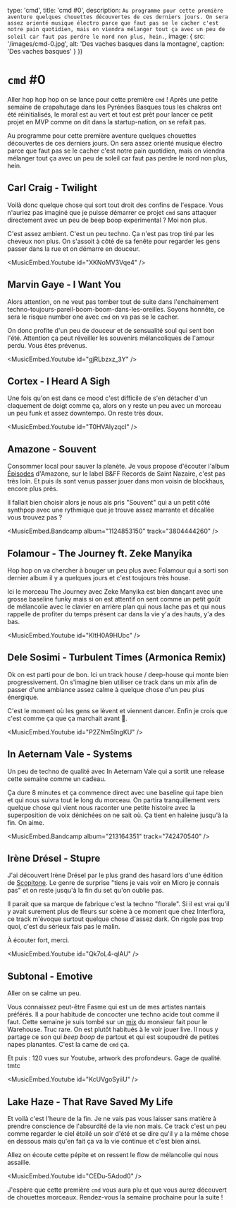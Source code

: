 

  type: 'cmd',
  title: 'cmd #0',
  description: `
Au programme pour cette première aventure quelques chouettes découvertes de ces
derniers jours. On sera assez orienté musique électro parce que faut pas se le
cacher c'est notre pain quotidien, mais on viendra mélanger tout ça avec un peu
de soleil car faut pas perdre le nord non plus, hein. `,
  image: {
    src: '/images/cmd-0.jpg',
    alt: 'Des vaches basques dans la montagne',
    caption: 'Des vaches basques'
  }
}) 

# `cmd` #0

Aller hop hop hop on se lance pour cette première `cmd` ! Après une petite
semaine de crapahutage dans les Pyrénées Basques tous les chakras ont été
réinitialisés, le moral est au vert et tout est prêt pour lancer ce petit projet
en MVP comme on dit dans la startup-nation, on se refait pas.

Au programme pour cette première aventure quelques chouettes découvertes de ces
derniers jours. On sera assez orienté musique électro parce que faut pas se le
cacher c'est notre pain quotidien, mais on viendra mélanger tout ça avec un peu
de soleil car faut pas perdre le nord non plus, hein.


## Carl Craig - Twilight

Voilà donc quelque chose qui sort tout droit des confins de l'espace. Vous
n'auriez pas imaginé que je puisse démarrer ce projet `cmd` sans attaquer
directement avec un peu de beep boop experimental ? Moi non plus. 

C'est assez ambient. C'est un peu techno. Ça n'est pas trop tiré par les cheveux
non plus. On s'assoit à côté de sa fenête pour regarder les gens passer dans la
rue et on démarre en douceur.

<MusicEmbed.Youtube id="XKNoMV3Vqe4" />


## Marvin Gaye - I Want You

Alors attention, on ne veut pas tomber tout de suite dans l'enchainement
techno-toujours-pareil-boom-boom-dans-les-oreilles. Soyons honnête, ce sera le
risque number one avec `cmd` on va pas se le cacher.

On donc profite d'un peu de douceur et de sensualité soul qui sent bon l'été.
Attention ça peut réveiller les souvenirs mélancoliques de l'amour perdu. Vous
êtes prévenus.

<MusicEmbed.Youtube id="gjRLbzxz_3Y" />


## Cortex - I Heard A Sigh

Une fois qu'on est dans ce mood c'est difficile de s'en détacher d'un
claquement de doigt comme ça, alors on y reste un peu avec un morceau un peu
funk et assez downtempo. On reste très doux.

<MusicEmbed.Youtube id="T0HVAlyzqcI" />


## Amazone - Souvent 

Consommer local pour sauver la planète. Je vous propose d'écouter l'album
[Épisodes](https://b-and-ff.bandcamp.com/album/pisodes) d'Amazone, sur le label
B&FF Records de Saint Nazaire, c'est pas très loin. Et puis ils sont venus
passer jouer dans mon voisin de blockhaus, encore plus près.

Il fallait bien choisir alors je nous ais pris "Souvent" qui a un petit côté
synthpop avec une rythmique que je trouve assez marrante et décallée vous
trouvez pas ? 

<MusicEmbed.Bandcamp album="1124853150" track="3804444260" />


## Folamour - The Journey ft. Zeke Manyika
 
Hop hop on va chercher à bouger un peu plus avec Folamour qui a sorti son
dernier album il y a quelques jours et c'est toujours très house.

Ici le morceau The Journey avec Zeke Manyika est bien dançant avec une grosse
baseline funky mais si on est attentif on sent comme un petit goût de mélancolie
avec le clavier en arrière plan qui nous lache pas et qui nous rappelle de
profiter du temps présent car dans la vie y'a des hauts, y'a des bas.

<MusicEmbed.Youtube id="KltH0A9HUbc" />


## Dele Sosimi - Turbulent Times (Armonica Remix)

Ok on est parti pour de bon. Ici un track house / deep-house qui monte bien
progressivement.  On s'imagine bien utiliser ce track dans un mix afin de passer
d'une ambiance assez calme à quelque chose d'un peu plus énergique.

C'est le moment où les gens se lèvent et viennent dancer. Enfin je crois que
c'est comme ça que ça marchait avant 🤷.

<MusicEmbed.Youtube id="P2ZNm5IngKU" />


## In Aeternam Vale - Systems

Un peu de techno de qualité avec In Aeternam Vale qui a sortit une release cette
semaine comme un cadeau.

Ça dure 8 minutes et ça commence direct avec une baseline qui tape bien et
qui nous suivra tout le long du morceau. On partira tranquillement vers quelque
chose qui vient nous raconter une petite histoire avec la superposition de voix
dénichées on ne sait où. Ça tient en haleine jusqu'à la fin. On aime.

<MusicEmbed.Bandcamp album="213164351" track="742470540" />


## Irène Drésel - Stupre

J'ai découvert Irène Drésel par le plus grand des hasard lors d'une édition
de [Scopitone](https://www.stereolux.org/stereolux/scopitone). Le genre de
surprise "tiens je vais voir en Micro je connais pas" et on reste jusqu'à la fin
du set qu'on oublie pas.

Il parait que sa marque de fabrique c'est la techno "florale". Si il est vrai
qu'il y avait surement plus de fleurs sur scène à ce moment que chez Interflora,
ce track m'évoque surtout quelque chose d'assez dark. On rigole pas trop quoi,
c'est du sérieux fais pas le malin.

À écouter fort, merci.

<MusicEmbed.Youtube id="Qk7oL4-qlAU" />


## Subtonal - Emotive

Aller on se calme un peu.

Vous connaissez peut-être Fasme qui est un de mes artistes nantais préférés. Il
a pour habitude de concocter une techno acide tout comme il faut. Cette semaine
je suis tombé sur un [mix](https://www.youtube.com/watch?v=-Shl4v5UFX4) du
monsieur fait pour le Warehouse. Truc rare. On est plutôt habitués à le voir
jouer live. Il nous y partage ce son qui *beep boop* de partout et qui est
soupoudré de petites napes planantes. C'est la came de `cmd` ça.

Et puis : 120 vues sur Youtube, artwork des profondeurs. Gage de qualité. tmtc

<MusicEmbed.Youtube id="KcUVgoSyiiU" />


## Lake Haze - That Rave Saved My Life

Et voilà c'est l'heure de la fin. Je ne vais pas vous laisser sans matière à
prendre conscience de l'absurdité de la vie non mais. Ce track c'est un peu
comme regarder le ciel étoilé un soir d'été et se dire qu'il y a la même chose
en dessous mais qu'en fait ça va la vie continue et c'est bien ainsi.

Allez on écoute cette pépite et on ressent le flow de mélancolie qui nous
assaille. 

<MusicEmbed.Youtube id="CEDu-5Adod0" />

J'espère que cette première `cmd` vous aura plu et que vous aurez découvert de
chouettes morceaux. Rendez-vous la semaine prochaine pour la suite !

